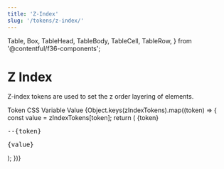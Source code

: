 ```yaml
---
title: 'Z-Index'
slug: '/tokens/z-index/'
---
```



  Table,
  Box,
  TableHead,
  TableBody,
  TableCell,
  TableRow,
} from '@contentful/f36-components';

# Z Index

Z-index tokens are used to set the z order layering of elements.

<Box marginBottom="spacingL">
  <Table>
    <TableHead>
      <TableRow>
        <TableCell>Token</TableCell>
        <TableCell>CSS Variable</TableCell>
        <TableCell>Value</TableCell>
      </TableRow>
    </TableHead>
    <TableBody>
      {Object.keys(zIndexTokens).map((token) => {
        const value = zIndexTokens[token];
        return (
          <TableRow key={token}>
            <TableCell>
              <span>{token}</span>
            </TableCell>
            <TableCell>
              <pre>--{token}</pre>
            </TableCell>
            <TableCell>
              <pre>{value}</pre>
            </TableCell>
          </TableRow>
        );
      })}
    </TableBody>
  </Table>
</Box>
